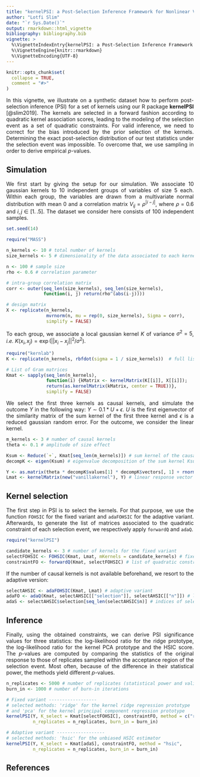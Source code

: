 ```yaml
---
title: "kernelPSI: a Post-Selection Inference Framework for Nonlinear Variable Selection"
author: "Lotfi Slim"
date: "`r Sys.Date()`"
output: rmarkdown::html_vignette
bibliography: bibliography.bib
vignette: >
  %\VignetteIndexEntry{kernelPSI: a Post-Selection Inference Framework for Nonlinear Variable Selection}
  %\VignetteEngine{knitr::rmarkdown}
  %\VignetteEncoding{UTF-8}
---
```


```r
knitr::opts_chunk$set(
  collapse = TRUE,
  comment = "#>"
)
```

<style>
body {
text-align: justify}
</style>

In this vignette, we illustrate on a synthetic dataset how to perform post-selection inference (PSI) for a set of kernels using our R package **kernelPSI** [@slim2019]. The kernels are selected in a forward fashion according to quadratic kernel association scores, leading to the modeling of the selection event as a set of quadratic constraints. For valid inference, we need to correct for the bias introduced by the prior selection of the kernels. Determining the exact post-selection distribution of our test statistics under the selection event was impossible. To overcome that, we use sampling in order to derive empirical $p$-values.

## Simulation

We first start by giving the setup for our simulation. We associate $10$ gaussian kernels to $10$ independent groups of variables of size $5$ each. Within each group, the variables are drawn from a multivariate normal distribution with mean $0$ and a correlation matrix $V_{ij} = \rho^{\lvert i-j\rvert}$, where $\rho = 0.6$ and $i,j\in[1\mathrel{{.}\,{.}} 5]$. The dataset we consider here consists of $100$ independent samples.

```r
set.seed(14)
```

```r
require("MASS")

n_kernels <- 10 # total number of kernels
size_kernels <- 5 # dimensionality of the data associated to each kernel

n <- 100 # sample size
rho <- 0.6 # correlation parameter

# intra-group correlation matrix
corr <- outer(seq_len(size_kernels), seq_len(size_kernels),
              function(i, j) return(rho^(abs(i-j))))

# design matrix
X <- replicate(n_kernels,
               mvrnorm(n, mu = rep(0, size_kernels), Sigma = corr),
               simplify = FALSE)
```

To each group, we associate a local gaussian kernel $K$ of variance $\sigma^2 = 5$, *i.e.* $K(x_i, x_j) = \exp(\lvert\lvert x_i-x_j\rvert\rvert^2/\sigma^2)$.  
```r
require("kernlab")
K <- replicate(n_kernels, rbfdot(sigma = 1 / size_kernels))  # full list of Gaussian kernels

# List of Gram matrices
Kmat <- sapply(seq_len(n_kernels),
               function(i) {kMatrix <- kernelMatrix(K[[i]], X[[i]]);
               return(as.kernelMatrix(kMatrix, center = TRUE))},
               simplify = FALSE)
```

We select the first three kernels as causal kernels, and simulate the outcome $Y$ in the following way: $Y\sim 0.1 * U + \epsilon$. $U$ is the first eigenvector of the similarity matrix of the sum kernel of the first three kernel and $\epsilon$ is a reduced gaussian random error. For the outcome, we consider the linear kernel.   
```r
m_kernels <- 3 # number of causal kernels
theta <- 0.1 # amplitude of size effect

Ksum <- Reduce(`+`, Kmat[seq_len(m_kernels)]) # sum kernel of the causal kernels
decompK <- eigen(Ksum) # eigenvalue decomposition of the sum kernel Ksum

Y <- as.matrix(theta * decompK$values[1] * decompK$vectors[, 1] + rnorm(n), ncol = 1) # response vector
Lmat <- kernelMatrix(new("vanillakernel"), Y) # linear response vector
```

## Kernel selection
The first step in PSI is to select the kernels. For that purpose, we use the function `FOHSIC` for the fixed variant and `adaFOHSIC` for the adaptive variant. Afterwards, to generate the list of matrices associated to the quadratic constraint of each selection event, we respectively apply `forwardQ` and `adaQ`.  
```r
require("kernelPSI")

candidate_kernels <- 3 # number of kernels for the fixed variant
selectFOHSIC <- FOHSIC(Kmat, Lmat, mKernels = candidate_kernels) # fixed variant
constraintFO <- forwardQ(Kmat, selectFOHSIC) # list of quadratic constraints modeling the selection event
```
If the number of causal kernels is not available beforehand, we resort to the adaptive version:  
```r
selectAHSIC <- adaFOHSIC(Kmat, Lmat) # adaptive variant
adaFO <- adaQ(Kmat, selectAHSIC[["selection"]], selectAHSIC[["n"]]) # list of quadratic constraints for the adaptive selection method
adaS <- selectAHSIC$selection[seq_len(selectAHSIC$n)] # indices of selected kernels
```

## Inference
Finally, using the obtained constraints, we can derive PSI significance values for three statistics: the log-likelihood ratio for the ridge prototype, the log-likelihood ratio for the kernel PCA prototype and the HSIC score. The $p$-values are computed by comparing the statistics of the original response to those of replicates sampled within the acceptance region of the selection event. Most often, because of the difference in their statistical power, the methods yield different $p$-values.

```r
n_replicates <- 5000 # number of replicates (statistical power and validity require a higher number of samples)
burn_in <- 1000 # number of burn-in iterations

# Fixed variant ------------------
# selected methods: 'ridge' for the kernel ridge regression prototype 
# and 'pca' for the kernel principal component regression prototype
kernelPSI(Y, K_select = Kmat[selectFOHSIC], constraintFO, method = c("ridge", "pca"), 
          n_replicates = n_replicates, burn_in = burn_in)

# Adaptive variant ------------------
# selected methods: 'hsic' for the unbiased HSIC estimator
kernelPSI(Y, K_select = Kmat[adaS], constraintFO, method = "hsic", 
          n_replicates = n_replicates, burn_in = burn_in)
```

## References